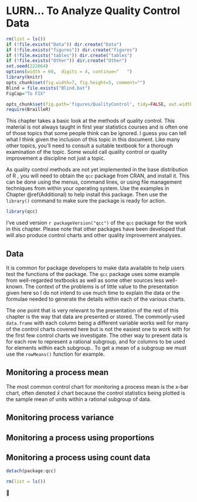 # LURN… To Analyze Quality Control Data{#QualityControl} 


```r
rm(list = ls())
if (!file.exists("Data")) dir.create("Data")
if (!file.exists("figures")) dir.create("figures")
if (!file.exists("tables")) dir.create("tables")
if (!file.exists("Other")) dir.create("Other")
set.seed(222664)
options(width = 60,  digits = 4, continue="   ")
library(knitr)
opts_chunk$set(fig.width=7, fig.height=5, comment="")
Blind = file.exists("Blind.bat")
FigCap="To FIX"
``` 
 

```r
opts_chunk$set(fig.path='figures/QualityControl', tidy=FALSE, out.width="0.7\\textwidth") 
require(BrailleR)
```  
 

This chapter takes a basic look at the methods of quality control. This
material is not always taught in first year statistics courses and is
often one of those topics that some people think can be ignored. I guess
you can tell what I think given the inclusion of this topic in this
document. Like many other topics, you’ll need to consult a suitable
textbook for a thorough examination of the topic. Some would call
quality control or quality improvement a discipline not just a topic.

As quality control methods are not yet implemented in the base
distribution of R , you will need to obtain the `qcc` package
from CRAN, and install it. This can be done using the menus, command
lines, or using file management techniques from within your operating
system. Use the examples in Chapter \@ref(Additional) to help install
this package. Then use the `library()` command to make sure the
package is ready for action. 

```r
library(qcc) 
```  
 

I’ve used version `r packageVersion("qcc")`  of the
`qcc` package for the work in this chapter. Please note that
other packages have been developed that will also produce control charts
and other quality improvement analyses.

## Data

It is common for package developers to make data available to help users
test the functions of the package. The `qcc` package uses some
example from well-regarded textbooks as well as some other sources less
well-known. The context of the problems is of little value to the
presentation given here so I do not intend to use much time to explain
the data or the formulae needed to generate the details within each of
the various charts.

The one point that is very relevant to the presentation of the rest of
this chapter is the way that data are presented or stored. The
commonly-used `data.frame` with each column being a different
variable works well for many of the control charts covered here but is
not the easiest one to work with for the first few control charts we
investigate. The other way to present data is for each row to represent
a rational subgroup, and for columns to be used for elements within each
subgroup.. To get a mean of a subgroup we must use the
`rowMeans()` function for example.

## Monitoring a process mean

The most common control chart for monitoring a process mean is the x-bar
chart, often denoted $\bar{x}$ chart because the control statistics
being plotted is the sample mean of units within a rational subgroup of
data.

## Monitoring process variance

## Monitoring a process using proportions

## Monitoring a process using count data 

```r
detach(package:qcc) 
```  
 

```r
rm(list = ls())
``` 
 

